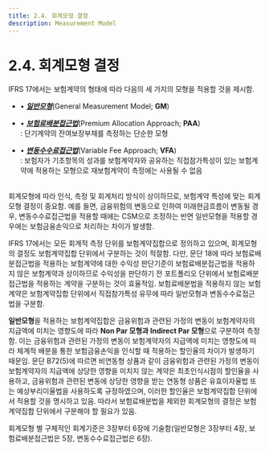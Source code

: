 ```yaml
---
title: 2.4. 회계모형 결정
description: Measurement Model
---
```



# 2.4. 회계모형 결정

IFRS 17에서는 보험계약의 형태에 따라 다음의 세 가지의 모형을 적용할 것을 제시함.

<Callout severity="success">

* • [_**일반모형**_](/ifrs/320)(General Measurement Model; **GM**)

* • [_**보험료배분접근법**_](/ifrs/500)(Premium Allocation Approach; **PAA**)\
    : 단기계약의 잔여보장부채를 측정하는 단순한 모형

* • [_**변동수수료접근법**_](/ifrs/600)(Variable Fee Approach; **VFA**)\
    : 보험자가 기초항목의 성과를 보험계약자와 공유하는 직접참가특성이 있는 보험계약에 적용하는 모형으로 재보험계약이 측정에는 사용될 수 없음
</Callout>

<br/>
회계모형에 따라 인식, 측정 및 회계처리 방식이 상이하므로, 보험계약 특성에 맞는 회계모형 결정이 중요함. 예를 들면, 금융위험의 변동으로 인하여 미래현금흐름이 변동될 경우, 변동수수료접근법을 적용할 때에는 CSM으로 조정하는 반면 일반모형을 적용할 경우에는 보험금융손익으로 처리하는 차이가 발생함.

IFRS 17에서는 모든 회계적 측정 단위를 보험계약집합으로 정의하고 있으며, 회계모형의 결정도 보험계약집합 단위에서 구분하는 것이 적절함. 다만, 문단 18에 따라 보험료배분접근법을 적용하는 보험계약에 대한 수익성 판단기준이 보험료배분접근법을 적용하지 않은 보험계약과 상이하므로 수익성을 판단하기 전 포트폴리오 단위에서 보험료배분접근법을 적용하는 계약을 구분하는 것이 효율적임. 보험료배분법을 적용하지 않는 보험계약은 보험계약집합 단위에서 직접참가특성 유무에 따라 일반모형과 변동수수료접근법을 구분함.

**일반모형**을 적용하는 보험계약집합은 금융위험과 관련된 가정의 변동이 보험계약자의 지급액에 미치는 영향도에 따라 **Non Par 모형과 Indirect Par 모형**으로 구분하여 측정함. 이는 금융위험과 관련된 가정의 변동이 보험계약자의 지급액에 미치는 영향도에 따라 체계적 배분을 통한 보험금융손익을 인식할 때 적용하는 할인율의 차이가 발생하기 때문임. 문단 B72(5)에 따르면 비연동형 상품과 같이 금융위험과 관련된 가정의 변동이 보험계약자의 지급액에 상당한 영향을 미치지 않는 계약은 최초인식시점의 할인율을 사용하고, 금융위험과 관련된 변동에 상당한 영향을 받는 연동형 상품은 유효이자율법 또는 예상부리이율법을 사용하도록 규정하였으며, 이러한 할인율은 보험계약집합 단위에서 적용할 것을 명시하고 있음. 따라서 보험료배분법을 제외한 회계모형의 결정은 보험계약집합 단위에서 구분해야 할 필요가 있음.

회계모형 별 구체적인 회계기준은 3장부터 6장에 기술함(일반모형은 3장부터 4장, 보험료배분접근법은 5장, 변동수수료접근법은 6장).
